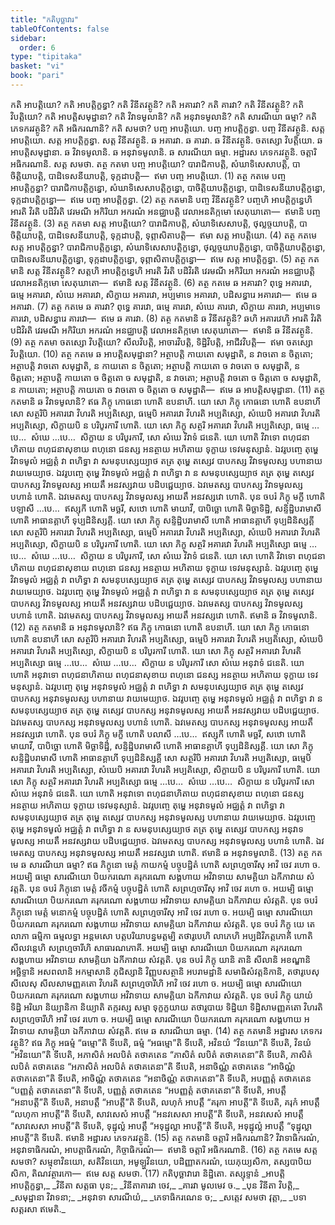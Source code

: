 ```yaml
---
title: "កតិបុច្ឆាវារ"
tableOfContents: false
sidebar:
  order: 6
type: "tipitaka"
basket: "vi"
book: "pari"
---
```



<DynamicBreadcrumb />

<Division number="271" book="pari">

<Paragraph number="1152" book="pari">
កតិ អាបត្តិយោ? កតិ អាបត្តិក្ខន្ធា? កតិ វិនីតវត្ថូនិ? កតិ អគារវា? កតិ គារវា? កតិ វិនីតវត្ថូនិ? កតិ វិបត្តិយោ? កតិ អាបត្តិសមុដ្ឋានា? កតិ វិវាទមូលានិ? កតិ អនុវាទមូលានិ? កតិ សារណីយា ធម្មា? កតិ ភេទករវត្ថូនិ? កតិ អធិករណានិ? កតិ សមថា?
</Paragraph>

<Paragraph number="1153" book="pari">
បញ្ច អាបត្តិយោ. បញ្ច អាបត្តិក្ខន្ធា. បញ្ច វិនីតវត្ថូនិ. សត្ត អាបត្តិយោ. សត្ត អាបត្តិក្ខន្ធា. សត្ត វិនីតវត្ថូនិ. ឆ អគារវា. ឆ គារវា. ឆ វិនីតវត្ថូនិ. ចតស្សោ វិបត្តិយោ. ឆ អាបត្តិសមុដ្ឋានា. ឆ វិវាទមូលានិ. ឆ អនុវាទមូលានិ. ឆ សារណីយា ធម្មា. អដ្ឋារស ភេទករវត្ថូនិ. ចត្តារិ អធិករណានិ. សត្ត សមថា.
</Paragraph>

<Paragraph number="1154" book="pari">
តត្ថ កតមា បញ្ច អាបត្តិយោ? បារាជិកាបត្តិ, សំឃាទិសេសាបត្តិ, បាចិត្តិយាបត្តិ, បាដិទេសនីយាបត្តិ, ទុក្កដាបត្តិ—  ឥមា បញ្ច អាបត្តិយោ. (1)
</Paragraph>

<Paragraph number="1155" book="pari">
តត្ថ កតមេ បញ្ច អាបត្តិក្ខន្ធា? បារាជិកាបត្តិក្ខន្ធោ, សំឃាទិសេសាបត្តិក្ខន្ធោ, បាចិត្តិយាបត្តិក្ខន្ធោ, បាដិទេសនីយាបត្តិក្ខន្ធោ, ទុក្កដាបត្តិក្ខន្ធោ—  ឥមេ បញ្ច អាបត្តិក្ខន្ធា. (2)
</Paragraph>

<Paragraph number="1156" book="pari">
តត្ថ កតមានិ បញ្ច វិនីតវត្ថូនិ? បញ្ចហិ អាបត្តិក្ខន្ធេហិ អារតិ វិរតិ បដិវិរតិ វេរមណី អកិរិយា អករណំ អនជ្ឈាបត្តិ វេលាអនតិក្កមោ សេតុឃាតោ—  ឥមានិ បញ្ច វិនីតវត្ថូនិ. (3)
</Paragraph>

<Paragraph number="1157" book="pari">
តត្ថ កតមា សត្ត អាបត្តិយោ? បារាជិកាបត្តិ, សំឃាទិសេសាបត្តិ, ថុល្លច្ចយាបត្តិ, បាចិត្តិយាបត្តិ, បាដិទេសនីយាបត្តិ, ទុក្កដាបត្តិ, ទុព្ភាសិតាបត្តិ—  ឥមា សត្ត អាបត្តិយោ. (4)
</Paragraph>

<Paragraph number="1158" book="pari">
តត្ថ កតមេ សត្ត អាបត្តិក្ខន្ធា? បារាជិកាបត្តិក្ខន្ធោ, សំឃាទិសេសាបត្តិក្ខន្ធោ, ថុល្លច្ចយាបត្តិក្ខន្ធោ, បាចិត្តិយាបត្តិក្ខន្ធោ, បាដិទេសនីយាបត្តិក្ខន្ធោ, ទុក្កដាបត្តិក្ខន្ធោ, ទុព្ភាសិតាបត្តិក្ខន្ធោ—  ឥមេ សត្ត អាបត្តិក្ខន្ធា. (5)
</Paragraph>

<Paragraph number="1159" book="pari">
តត្ថ កតមានិ សត្ត វិនីតវត្ថូនិ? សត្តហិ អាបត្តិក្ខន្ធេហិ អារតិ វិរតិ បដិវិរតិ វេរមណី អកិរិយា អករណំ អនជ្ឈាបត្តិ វេលាអនតិក្កមោ សេតុឃាតោ—  ឥមានិ សត្ត វិនីតវត្ថូនិ. (6)
</Paragraph>

<Paragraph number="1160" book="pari">
តត្ថ កតមេ ឆ អគារវា? ពុទ្ធេ អគារវោ, ធម្មេ អគារវោ, សំឃេ អគារវោ, សិក្ខាយ អគារវោ, អប្បមាទេ អគារវោ, បដិសន្ធារេ អគារវោ—  ឥមេ ឆ អគារវា. (7)
</Paragraph>

<Paragraph number="1161" book="pari">
តត្ថ កតមេ ឆ គារវា? ពុទ្ធេ គារវោ, ធម្មេ គារវោ, សំឃេ គារវោ, សិក្ខាយ គារវោ, អប្បមាទេ គារវោ, បដិសន្ធារេ គារវោ—  ឥមេ ឆ គារវា. (8)
</Paragraph>

<Paragraph number="1162" book="pari">
តត្ថ កតមានិ ឆ វិនីតវត្ថូនិ? ឆហិ អគារវេហិ អារតិ វិរតិ បដិវិរតិ វេរមណី អកិរិយា អករណំ អនជ្ឈាបត្តិ វេលាអនតិក្កមោ សេតុឃាតោ—  ឥមានិ ឆ វិនីតវត្ថូនិ. (9)
</Paragraph>

<Paragraph number="1163" book="pari">
តត្ថ កតមា ចតស្សោ វិបត្តិយោ? សីលវិបត្តិ, អាចារវិបត្តិ, ទិដ្ឋិវិបត្តិ, អាជីវវិបត្តិ—  ឥមា ចតស្សោ វិបត្តិយោ. (10)
</Paragraph>

<Paragraph number="1164" book="pari">
តត្ថ កតមេ ឆ អាបត្តិសមុដ្ឋានា? អត្ថាបត្តិ កាយតោ សមុដ្ឋាតិ, ន វាចតោ ន ចិត្តតោ; អត្ថាបត្តិ វាចតោ សមុដ្ឋាតិ, ន កាយតោ ន ចិត្តតោ; អត្ថាបត្តិ កាយតោ ច វាចតោ ច សមុដ្ឋាតិ, ន ចិត្តតោ; អត្ថាបត្តិ កាយតោ ច ចិត្តតោ ច សមុដ្ឋាតិ, ន វាចតោ; អត្ថាបត្តិ វាចតោ ច ចិត្តតោ ច សមុដ្ឋាតិ, ន កាយតោ; អត្ថាបត្តិ កាយតោ ច វាចតោ ច ចិត្តតោ ច សមុដ្ឋាតិ—  ឥមេ ឆ អាបត្តិសមុដ្ឋានា. (11)
</Paragraph>

</Division>
<Division number="272" book="pari">

<Paragraph number="1165" book="pari">
តត្ថ កតមានិ ឆ វិវាទមូលានិ? ឥធ ភិក្ខុ កោធនោ ហោតិ ឧបនាហី. យោ សោ ភិក្ខុ កោធនោ ហោតិ ឧបនាហី សោ សត្ថរិបិ អគារវោ វិហរតិ អប្បតិស្សោ, ធម្មេបិ អគារវោ វិហរតិ អប្បតិស្សោ, សំឃេបិ អគារវោ វិហរតិ អប្បតិស្សោ, សិក្ខាយបិ ន បរិបូរការី ហោតិ. យោ សោ ភិក្ខុ សត្ថរិ អគារវោ វិហរតិ អប្បតិស្សោ, ធម្មេ …បេ…  សំឃេ …បេ…  សិក្ខាយ ន បរិបូរការី, សោ សំឃេ វិវាទំ ជនេតិ. យោ ហោតិ វិវាទោ ពហុជនាហិតាយ ពហុជនាសុខាយ ពហុនោ ជនស្ស អនត្ថាយ អហិតាយ ទុក្ខាយ ទេវមនុស្សានំ. ឯវរូបញ្ចេ តុម្ហេ វិវាទមូលំ អជ្ឈត្តំ វា ពហិទ្ធា វា សមនុបស្សេយ្យាថ តត្រ តុម្ហេ តស្សេវ បាបកស្ស វិវាទមូលស្ស បហានាយ វាយមេយ្យាថ. ឯវរូបញ្ចេ តុម្ហេ វិវាទមូលំ អជ្ឈត្តំ វា ពហិទ្ធា វា ន សមនុបស្សេយ្យាថ តត្រ តុម្ហេ តស្សេវ បាបកស្ស វិវាទមូលស្ស អាយតឹ អនវស្សវាយ បដិបជ្ជេយ្យាថ. ឯវមេតស្ស បាបកស្ស វិវាទមូលស្ស បហានំ ហោតិ. ឯវមេតស្ស បាបកស្ស វិវាទមូលស្ស អាយតឹ អនវស្សវោ ហោតិ.
</Paragraph>

<Paragraph number="1166" book="pari">
បុន ចបរំ ភិក្ខុ មក្ខី ហោតិ បឡាសី …បេ…  ឥស្សុកី ហោតិ មច្ឆរី, សឋោ ហោតិ មាយាវី, បាបិច្ឆោ ហោតិ មិច្ឆាទិដ្ឋិ, សន្ទិដ្ឋិបរាមាសី ហោតិ អាធានគ្គាហី ទុប្បដិនិស្សគ្គី. យោ សោ ភិក្ខុ សន្ទិដ្ឋិបរាមាសី ហោតិ អាធានគ្គាហី ទុប្បដិនិស្សគ្គី សោ សត្ថរិបិ អគារវោ វិហរតិ អប្បតិស្សោ, ធម្មេបិ អគារវោ វិហរតិ អប្បតិស្សោ, សំឃេបិ អគារវោ វិហរតិ អប្បតិស្សោ, សិក្ខាយបិ ន បរិបូរការី ហោតិ. យោ សោ ភិក្ខុ សត្ថរិ អគារវោ វិហរតិ អប្បតិស្សោ ធម្មេ …បេ…  សំឃេ …បេ…  សិក្ខាយ ន បរិបូរការី, សោ សំឃេ វិវាទំ ជនេតិ. យោ សោ ហោតិ វិវាទោ ពហុជនាហិតាយ ពហុជនាសុខាយ ពហុនោ ជនស្ស អនត្ថាយ អហិតាយ ទុក្ខាយ ទេវមនុស្សានំ. ឯវរូបញ្ចេ តុម្ហេ វិវាទមូលំ អជ្ឈត្តំ វា ពហិទ្ធា វា សមនុបស្សេយ្យាថ តត្រ តុម្ហេ តស្សេវ បាបកស្ស វិវាទមូលស្ស បហានាយ វាយមេយ្យាថ. ឯវរូបញ្ចេ តុម្ហេ វិវាទមូលំ អជ្ឈត្តំ វា ពហិទ្ធា វា ន សមនុបស្សេយ្យាថ តត្រ តុម្ហេ តស្សេវ បាបកស្ស វិវាទមូលស្ស អាយតឹ អនវស្សវាយ បដិបជ្ជេយ្យាថ. ឯវមេតស្ស បាបកស្ស វិវាទមូលស្ស បហានំ ហោតិ. ឯវមេតស្ស បាបកស្ស វិវាទមូលស្ស អាយតឹ អនវស្សវោ ហោតិ. ឥមានិ ឆ វិវាទមូលានិ. (12)
</Paragraph>

</Division>
<Division number="273" book="pari">

<Paragraph number="1167" book="pari">
តត្ថ កតមានិ ឆ អនុវាទមូលានិ? ឥធ ភិក្ខុ កោធនោ ហោតិ ឧបនាហី. យោ សោ ភិក្ខុ កោធនោ ហោតិ ឧបនាហី សោ សត្ថរិបិ អគារវោ វិហរតិ អប្បតិស្សោ, ធម្មេបិ អគារវោ វិហរតិ អប្បតិស្សោ, សំឃេបិ អគារវោ វិហរតិ អប្បតិស្សោ, សិក្ខាយបិ ន បរិបូរការី ហោតិ. យោ សោ ភិក្ខុ សត្ថរិ អគារវោ វិហរតិ អប្បតិស្សោ ធម្មេ …បេ…  សំឃេ …បេ…  សិក្ខាយ ន បរិបូរការី សោ សំឃេ អនុវាទំ ជនេតិ. យោ ហោតិ អនុវាទោ ពហុជនាហិតាយ ពហុជនាសុខាយ ពហុនោ ជនស្ស អនត្ថាយ អហិតាយ ទុក្ខាយ ទេវមនុស្សានំ. ឯវរូបញ្ចេ តុម្ហេ អនុវាទមូលំ អជ្ឈត្តំ វា ពហិទ្ធា វា សមនុបស្សេយ្យាថ តត្រ តុម្ហេ តស្សេវ បាបកស្ស អនុវាទមូលស្ស បហានាយ វាយមេយ្យាថ. ឯវរូបញ្ចេ តុម្ហេ អនុវាទមូលំ អជ្ឈត្តំ វា ពហិទ្ធា វា ន សមនុបស្សេយ្យាថ តត្រ តុម្ហេ តស្សេវ បាបកស្ស អនុវាទមូលស្ស អាយតឹ អនវស្សវាយ បដិបជ្ជេយ្យាថ. ឯវមេតស្ស បាបកស្ស អនុវាទមូលស្ស បហានំ ហោតិ. ឯវមេតស្ស បាបកស្ស អនុវាទមូលស្ស អាយតឹ អនវស្សវោ ហោតិ.
</Paragraph>

<Paragraph number="1168" book="pari">
បុន ចបរំ ភិក្ខុ មក្ខី ហោតិ បលាសី …បេ…  ឥស្សុកី ហោតិ មច្ឆរី, សឋោ ហោតិ មាយាវី, បាបិច្ឆោ ហោតិ មិច្ឆាទិដ្ឋិ, សន្ទិដ្ឋិបរាមាសី ហោតិ អាធានគ្គាហី ទុប្បដិនិស្សគ្គី. យោ សោ ភិក្ខុ សន្ទិដ្ឋិបរាមាសី ហោតិ អាធានគ្គាហី ទុប្បដិនិស្សគ្គី សោ សត្ថរិបិ អគារវោ វិហរតិ អប្បតិស្សោ, ធម្មេបិ អគារវោ វិហរតិ អប្បតិស្សោ, សំឃេបិ អគារវោ វិហរតិ អប្បតិស្សោ, សិក្ខាយបិ ន បរិបូរការី ហោតិ. យោ សោ ភិក្ខុ សត្ថរិ អគារវោ វិហរតិ អប្បតិស្សោ ធម្មេ …បេ…  សំឃេ …បេ…  សិក្ខាយ ន បរិបូរការី សោ សំឃេ អនុវាទំ ជនេតិ. យោ ហោតិ អនុវាទោ ពហុជនាហិតាយ ពហុជនាសុខាយ ពហុនោ ជនស្ស អនត្ថាយ អហិតាយ ទុក្ខាយ ទេវមនុស្សានំ. ឯវរូបញ្ចេ តុម្ហេ អនុវាទមូលំ អជ្ឈត្តំ វា ពហិទ្ធា វា សមនុបស្សេយ្យាថ តត្រ តុម្ហេ តស្សេវ បាបកស្ស អនុវាទមូលស្ស បហានាយ វាយមេយ្យាថ. ឯវរូបញ្ចេ តុម្ហេ អនុវាទមូលំ អជ្ឈត្តំ វា ពហិទ្ធា វា ន សមនុបស្សេយ្យាថ តត្រ តុម្ហេ តស្សេវ បាបកស្ស អនុវាទមូលស្ស អាយតឹ អនវស្សវាយ បដិបជ្ជេយ្យាថ. ឯវមេតស្ស បាបកស្ស អនុវាទមូលស្ស បហានំ ហោតិ. ឯវមេតស្ស បាបកស្ស អនុវាទមូលស្ស អាយតឹ អនវស្សវោ ហោតិ. ឥមានិ ឆ អនុវាទមូលានិ. (13)
</Paragraph>

</Division>
<Division number="274" book="pari">

<Paragraph number="1169" book="pari">
តត្ថ កតមេ ឆ សារណីយា ធម្មា? ឥធ ភិក្ខុនោ មេត្តំ កាយកម្មំ បច្ចុបដ្ឋិតំ ហោតិ សព្រហ្មចារីសុ អាវិ ចេវ រហោ ច. អយម្បិ ធម្មោ សារណីយោ បិយករណោ គរុករណោ សង្គហាយ អវិវាទាយ សាមគ្គិយា ឯកីភាវាយ សំវត្តតិ.
</Paragraph>

<Paragraph number="1170" book="pari">
បុន ចបរំ ភិក្ខុនោ មេត្តំ វចីកម្មំ បច្ចុបដ្ឋិតំ ហោតិ សព្រហ្មចារីសុ អាវិ ចេវ រហោ ច. អយម្បិ ធម្មោ សារណីយោ បិយករណោ គរុករណោ សង្គហាយ អវិវាទាយ សាមគ្គិយា ឯកីភាវាយ សំវត្តតិ.
</Paragraph>

<Paragraph number="1171" book="pari">
បុន ចបរំ ភិក្ខុនោ មេត្តំ មនោកម្មំ បច្ចុបដ្ឋិតំ ហោតិ សព្រហ្មចារីសុ អាវិ ចេវ រហោ ច. អយម្បិ ធម្មោ សារណីយោ បិយករណោ គរុករណោ សង្គហាយ អវិវាទាយ សាមគ្គិយា ឯកីភាវាយ សំវត្តតិ.
</Paragraph>

<Paragraph number="1172" book="pari">
បុន ចបរំ ភិក្ខុ យេ តេ លាភា ធម្មិកា ធម្មលទ្ធា អន្តមសោ បត្តបរិយាបន្នមត្តម្បិ តថារូបេហិ លាភេហិ អប្បដិវិភត្តភោគី ហោតិ សីលវន្តេហិ សព្រហ្មចារីហិ សាធារណភោគី. អយម្បិ ធម្មោ សារណីយោ បិយករណោ គរុករណោ សង្គហាយ អវិវាទាយ សាមគ្គិយា ឯកីភាវាយ សំវត្តតិ.
</Paragraph>

<Paragraph number="1173" book="pari">
បុន ចបរំ ភិក្ខុ យានិ តានិ សីលានិ អខណ្ឌានិ អច្ឆិទ្ទានិ អសពលានិ អកម្មាសានិ ភុជិស្សានិ វិញ្ញុបសត្ថានិ អបរាមដ្ឋានិ សមាធិសំវត្តនិកានិ, តថារូបេសុ សីលេសុ សីលសាមញ្ញគតោ វិហរតិ សព្រហ្មចារីហិ អាវិ ចេវ រហោ ច. អយម្បិ ធម្មោ សារណីយោ បិយករណោ គរុករណោ សង្គហាយ អវិវាទាយ សាមគ្គិយា ឯកីភាវាយ សំវត្តតិ.
</Paragraph>

<Paragraph number="1174" book="pari">
បុន ចបរំ ភិក្ខុ យាយំ ទិដ្ឋិ អរិយា និយ្យានិកា និយ្យាតិ តក្ករស្ស សម្មា ទុក្ខក្ខយាយ តថារូបាយ ទិដ្ឋិយា ទិដ្ឋិសាមញ្ញគតោ វិហរតិ សព្រហ្មចារីហិ អាវិ ចេវ រហោ ច. អយម្បិ ធម្មោ សារណីយោ បិយករណោ គរុករណោ សង្គហាយ អវិវាទាយ សាមគ្គិយា ឯកីភាវាយ សំវត្តតិ. ឥមេ ឆ សារណីយា ធម្មា. (14)
</Paragraph>

</Division>
<Division number="275" book="pari">

<Paragraph number="1175" book="pari">
តត្ថ កតមានិ អដ្ឋារស ភេទករវត្ថូនិ? ឥធ ភិក្ខុ អធម្មំ “ធម្មោ”តិ ទីបេតិ, ធម្មំ “អធម្មោ”តិ ទីបេតិ, អវិនយំ “វិនយោ”តិ ទីបេតិ, វិនយំ “អវិនយោ”តិ ទីបេតិ, អភាសិតំ អលបិតំ តថាគតេន “ភាសិតំ លបិតំ តថាគតេនា”តិ ទីបេតិ, ភាសិតំ លបិតំ តថាគតេន “អភាសិតំ អលបិតំ តថាគតេនា”តិ ទីបេតិ, អនាចិណ្ណំ តថាគតេន “អាចិណ្ណំ តថាគតេនា”តិ ទីបេតិ, អាចិណ្ណំ តថាគតេន “អនាចិណ្ណំ តថាគតេនា”តិ ទីបេតិ, អបញ្ញត្តំ តថាគតេន “បញ្ញត្តំ តថាគតេនា”តិ ទីបេតិ, បញ្ញត្តំ តថាគតេន “អបញ្ញត្តំ តថាគតេនា”តិ ទីបេតិ, អាបត្តឹ “អនាបត្តី”តិ ទីបេតិ, អនាបត្តឹ “អាបត្តី”តិ ទីបេតិ, លហុកំ អាបត្តឹ “គរុកា អាបត្តី”តិ ទីបេតិ, គរុកំ អាបត្តឹ “លហុកា អាបត្តី”តិ ទីបេតិ, សាវសេសំ អាបត្តឹ “អនវសេសា អាបត្តី”តិ ទីបេតិ, អនវសេសំ អាបត្តឹ “សាវសេសា អាបត្តី”តិ ទីបេតិ, ទុដ្ឋុល្លំ អាបត្តឹ “អទុដ្ឋុល្លា អាបត្តី”តិ ទីបេតិ, អទុដ្ឋុល្លំ អាបត្តឹ “ទុដ្ឋុល្លា អាបត្តី”តិ ទីបេតិ. ឥមានិ អដ្ឋារស ភេទករវត្ថូនិ. (15)
</Paragraph>

<Paragraph number="1176" book="pari">
តត្ថ កតមានិ ចត្តារិ អធិករណានិ? វិវាទាធិករណំ, អនុវាទាធិករណំ, អាបត្តាធិករណំ, កិច្ចាធិករណំ—  ឥមានិ ចត្តារិ អធិករណានិ. (16)
</Paragraph>

<Paragraph number="1177" book="pari">
តត្ថ កតមេ សត្ត សមថា? សម្មុខាវិនយោ, សតិវិនយោ, អមូឡ្ហវិនយោ, បដិញ្ញាតករណំ, យេភុយ្យសិកា, តស្សបាបិយសិកា, តិណវត្ថារកោ—  ឥមេ សត្ត សមថា. (17)

</Paragraph>
</Division>

<Paragraph number="1178" type="center" book="pari">
កតិបុច្ឆាវារោ និដ្ឋិតោ.



</Paragraph>

<Paragraph number="1179" type="center" book="pari">
តស្សុទ្ទានំ


</Paragraph>

<Paragraph number="1180" type="verses" book="pari">
_អាបត្តិ អាបត្តិក្ខន្ធា,_  
_វិនីតា សត្តធា បុន;_  
_វិនីតាគារវា ចេវ,_  
_គារវា មូលមេវ ច._  

</Paragraph>

<Paragraph number="1181" type="verses" book="pari">
_បុន វិនីតា វិបត្តិ,_  
_សមុដ្ឋានា វិវាទនា;_  
_អនុវាទា សារណីយំ,_  
_ភេទាធិករណេន ច;_  
_សត្តេវ សមថា វុត្តា,_  
_បទា សត្តរសា ឥមេតិ._
</Paragraph>